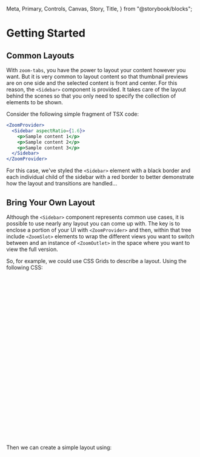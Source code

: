   Meta,
  Primary,
  Controls,
  Canvas,
  Story,
  Title,
} from "@storybook/blocks";

<Meta of={BasicStories} />

# Getting Started

## Common Layouts

With `zoom-tabs`, you have the power to layout your content however you want. But it is very common
to layout content so that thumbnail previews are on one side and the selected content is front and
center. For this reason, the `<Sidebar>` component is provided. It takes care of the layout behind
the scenes so that you only need to specify the collection of elements to be shown.

Consider the following simple fragment of TSX code:

```jsx
<ZoomProvider>
  <Sidebar aspectRatio={1.6}>
    <p>Sample content 1</p>
    <p>Sample content 2</p>
    <p>Sample content 3</p>
  </Sidebar>
</ZoomProvider>
```

For this case, we've styled the `<Sidebar>` element with a black border and each
individual child of the sidebar with a red border to better demonstrate how the
layout and transitions are handled...

<Canvas of={BasicStories.BasicExample} />

## Bring Your Own Layout

Although the `<Sidebar>` component represents common use cases, it is possible
to use nearly any layout you can come up with. The key is to enclose a portion
of your UI with `<ZoomProvider>` and then, within that tree include `<ZoomSlot>`
elements to wrap the different views you want to switch between and an instance
of `<ZoomOutlet>` in the space where you want to view the full version.

So, for example, we could use CSS Grids to describe a layout. Using the following
CSS:

```css
.parent {
  display: grid;
  aspect-ratio: 1.6;
  grid-template-columns: repeat(5, 1fr);
  grid-template-rows: repeat(5, 1fr);
  grid-column-gap: 0px;
  grid-row-gap: 0px;
}

.div1 {
  grid-area: 1 / 1 / 2 / 2;
  aspect-ratio: 1.6;
}
.div2 {
  grid-area: 5 / 5 / 6 / 6;
  aspect-ratio: 1.6;
}
.div3 {
  grid-area: 5 / 1 / 6 / 2;
  aspect-ratio: 1.6;
}
.div4 {
  grid-area: 1 / 5 / 2 / 6;
  aspect-ratio: 1.6;
}
.div5 {
  grid-area: 2 / 2 / 5 / 5;
  aspect-ratio: 1.6;
}
```

Then we can create a simple layout using:

```jsx
<ZoomProvider>
  <div className="parent">
    <div className="div1">
      <ZoomSlot slot="ul">Upper Left</ZoomSlot>
    </div>
    <div className="div2">
      <ZoomSlot slot="lr">Lower Right</ZoomSlot>
    </div>
    <div className="div3">
      <ZoomSlot slot="ll">Lower Left</ZoomSlot>
    </div>
    <div className="div4">
      <ZoomSlot slot="ur">Upper Right</ZoomSlot>
    </div>
    <div className="div5">
      <ZoomOutlet />
    </div>
  </div>
</ZoomProvider>
```

<Canvas of={BasicStories.BasicGridExample} />
